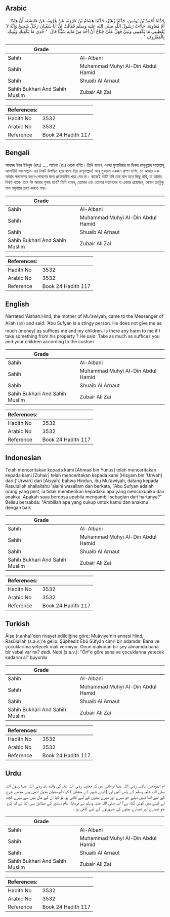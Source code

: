 ## Arabic


<div dir="rtl" lang="ar" style={{fontSize:'larger',backgroundColor:'#f8f9fa',padding:20}}>
حَدَّثَنَا أَحْمَدُ بْنُ يُونُسَ، حَدَّثَنَا زُهَيْرٌ، حَدَّثَنَا هِشَامُ بْنُ عُرْوَةَ، عَنْ عُرْوَةَ، عَنْ عَائِشَةَ، أَنَّ هِنْدًا أُمَّ مُعَاوِيَةَ، جَاءَتْ رَسُولَ اللَّهِ صلى الله عليه وسلم فَقَالَتْ إِنَّ أَبَا سُفْيَانَ رَجُلٌ شَحِيحٌ وَإِنَّهُ لاَ يُعْطِينِي مَا يَكْفِينِي وَبَنِيَّ فَهَلْ عَلَىَّ جُنَاحٌ أَنْ آخُذَ مِنْ مَالِهِ شَيْئًا قَالَ ‏ "‏ خُذِي مَا يَكْفِيكِ وَبَنِيكِ بِالْمَعْرُوفِ ‏"‏ ‏.‏
</div>
<div style={{backgroundColor:'#f8f9fa',padding:20, marginBottom: 10}}><table> <thead> <tr> <th>Grade</th> <th></th> </tr> </thead> <tbody> <tr><td>Sahih</td><td>Al-Albani</td></tr><tr><td>Sahih</td><td>Muhammad Muhyi Al-Din Abdul Hamid</td></tr><tr><td>Sahih</td><td>Shuaib Al Arnaut</td></tr><tr><td>Sahih Bukhari And Sahih Muslim</td><td>Zubair Ali Zai</td></tr></tbody></table><table> <thead> <tr> <th>References:</th> <th></th> </tr> </thead> <tbody><tr><td>Hadith No</td><td>3532</td></tr><tr><td>Arabic No</td><td>3532</td></tr><tr><td>Reference</td><td>Book 24 Hadith 117</td></tr></tbody></table></div>

## Bengali


<div dir="ltr" lang="bn" style={{fontSize:'larger',backgroundColor:'#f8f9fa',padding:20}}>
আহমদ ইবন ইউনুস (রহঃ) .... আইশা (রাঃ) থেকে বর্ণিত। তিনি বলেন, একদা মুআবিয়ার মা হিনদা রাসূলুল্লাহ সাল্লাল্লাহু আলাইহি ওয়াসাল্লাম-এর নিকট উপস্থিত হয়ে বলেঃ ইয়া রাসূলাল্লাহ! আবূ সুফয়ান একজন কৃপণ ব্যক্তি, সে আমার এবং আমার সন্তানদের ভরণ-পোষণের জন্য প্রয়োজনীয় খরচ দেয় না। কাজেই আমি যদি তার মাল হতে কিছু করি, যা আমার নিকট থাকে, তবে কি আমার গুনাহ হবে? তিনি বলেন, তোমার এবং তোমার সন্তানদের যা একান্ত প্রয়োজন, কেবল ততটুকু মাল সদুপায়ে গ্রহণ করতে পার।
</div>
<div style={{backgroundColor:'#f8f9fa',padding:20, marginBottom: 10}}><table> <thead> <tr> <th>Grade</th> <th></th> </tr> </thead> <tbody> <tr><td>Sahih</td><td>Al-Albani</td></tr><tr><td>Sahih</td><td>Muhammad Muhyi Al-Din Abdul Hamid</td></tr><tr><td>Sahih</td><td>Shuaib Al Arnaut</td></tr><tr><td>Sahih Bukhari And Sahih Muslim</td><td>Zubair Ali Zai</td></tr></tbody></table><table> <thead> <tr> <th>References:</th> <th></th> </tr> </thead> <tbody><tr><td>Hadith No</td><td>3532</td></tr><tr><td>Arabic No</td><td>3532</td></tr><tr><td>Reference</td><td>Book 24 Hadith 117</td></tr></tbody></table></div>

## English


<div dir="ltr" lang="en" style={{fontSize:'larger',backgroundColor:'#f8f9fa',padding:20}}>
Narrated 'Aishah:Hind, the mother of Mu'awiyah, came to the Messenger of Allah (ﷺ) and said: 'Abu Sufyan is a stingy person. He does not give me as much (money) as suffices me and my children. Is there any harm to me if I take something from his property ? He said: Take as much as suffices you and your children according to the custom
</div>
<div style={{backgroundColor:'#f8f9fa',padding:20, marginBottom: 10}}><table> <thead> <tr> <th>Grade</th> <th></th> </tr> </thead> <tbody> <tr><td>Sahih</td><td>Al-Albani</td></tr><tr><td>Sahih</td><td>Muhammad Muhyi Al-Din Abdul Hamid</td></tr><tr><td>Sahih</td><td>Shuaib Al Arnaut</td></tr><tr><td>Sahih Bukhari And Sahih Muslim</td><td>Zubair Ali Zai</td></tr></tbody></table><table> <thead> <tr> <th>References:</th> <th></th> </tr> </thead> <tbody><tr><td>Hadith No</td><td>3532</td></tr><tr><td>Arabic No</td><td>3532</td></tr><tr><td>Reference</td><td>Book 24 Hadith 117</td></tr></tbody></table></div>

## Indonesian


<div dir="ltr" lang="id" style={{fontSize:'larger',backgroundColor:'#f8f9fa',padding:20}}>
Telah menceritakan kepada kami [Ahmad bin Yunus] telah menceritakan kepada kami [Zuhair] telah menceritakan kepada kami [Hisyam bin 'Urwah] dari ['Urwah] dari [Aisyah] bahwa Hindun, ibu Mu'awiyah, datang kepada Rasulullah shallallahu 'alaihi wasallam dan berkata, "Abu Sufyan adalah orang yang pelit, ia tidak memberikan kepadaku apa yang mencukupiku dan anakku. Apakah saya berdosa apabila mengambil sebagian dari hartanya?" Beliau bersabda: "Ambillah apa yang cukup untuk kamu dan anakmu dengan baik
</div>
<div style={{backgroundColor:'#f8f9fa',padding:20, marginBottom: 10}}><table> <thead> <tr> <th>Grade</th> <th></th> </tr> </thead> <tbody> <tr><td>Sahih</td><td>Al-Albani</td></tr><tr><td>Sahih</td><td>Muhammad Muhyi Al-Din Abdul Hamid</td></tr><tr><td>Sahih</td><td>Shuaib Al Arnaut</td></tr><tr><td>Sahih Bukhari And Sahih Muslim</td><td>Zubair Ali Zai</td></tr></tbody></table><table> <thead> <tr> <th>References:</th> <th></th> </tr> </thead> <tbody><tr><td>Hadith No</td><td>3532</td></tr><tr><td>Arabic No</td><td>3532</td></tr><tr><td>Reference</td><td>Book 24 Hadith 117</td></tr></tbody></table></div>

## Turkish


<div dir="ltr" lang="tr" style={{fontSize:'larger',backgroundColor:'#f8f9fa',padding:20}}>
Âişe (r.anha)'den rivayet edildiğine göre; Muâviye'nin annesi Hind, Rasûlullah (s.a.v.)'e gelip: Şüphesiz Ebû Süfyân cimri bir adamdır. Bana ve çocuklarıma yetecek malı vermiyor. Onun malından bir şey almamda bana bir vebal var mı? dedi. Nebi (s.a.v.): “Örf'e göre sana ve çocuklarına yetecek kadarını al” buyurdu
</div>
<div style={{backgroundColor:'#f8f9fa',padding:20, marginBottom: 10}}><table> <thead> <tr> <th>Grade</th> <th></th> </tr> </thead> <tbody> <tr><td>Sahih</td><td>Al-Albani</td></tr><tr><td>Sahih</td><td>Muhammad Muhyi Al-Din Abdul Hamid</td></tr><tr><td>Sahih</td><td>Shuaib Al Arnaut</td></tr><tr><td>Sahih Bukhari And Sahih Muslim</td><td>Zubair Ali Zai</td></tr></tbody></table><table> <thead> <tr> <th>References:</th> <th></th> </tr> </thead> <tbody><tr><td>Hadith No</td><td>3532</td></tr><tr><td>Arabic No</td><td>3532</td></tr><tr><td>Reference</td><td>Book 24 Hadith 117</td></tr></tbody></table></div>

## Urdu


<div dir="rtl" lang="ur" style={{fontSize:'larger',backgroundColor:'#f8f9fa',padding:20}}>
ام المؤمنین عائشہ رضی اللہ عنہا فرماتی ہیں کہ معاویہ رضی اللہ عنہ کی والدہ ہند رضی اللہ عنہا رسول اللہ صلی اللہ علیہ وسلم کے پاس آئیں اور ( اپنے شوہر کے متعلق ) کہا: ابوسفیان بخیل آدمی ہیں مجھے خرچ کے لیے اتنا نہیں دیتے جو میرے اور میرے بیٹوں کے لیے کافی ہو، تو کیا ان کے مال میں سے میرے کچھ لے لینے میں کوئی گناہ ہے؟ آپ صلی اللہ علیہ وسلم نے فرمایا: عام دستور کے مطابق بس اتنا لے لیا کرو جو تمہارے اور تمہارے بیٹوں کی ضرورتوں کے لیے کافی ہو ۔
</div>
<div style={{backgroundColor:'#f8f9fa',padding:20, marginBottom: 10}}><table> <thead> <tr> <th>Grade</th> <th></th> </tr> </thead> <tbody> <tr><td>Sahih</td><td>Al-Albani</td></tr><tr><td>Sahih</td><td>Muhammad Muhyi Al-Din Abdul Hamid</td></tr><tr><td>Sahih</td><td>Shuaib Al Arnaut</td></tr><tr><td>Sahih Bukhari And Sahih Muslim</td><td>Zubair Ali Zai</td></tr></tbody></table><table> <thead> <tr> <th>References:</th> <th></th> </tr> </thead> <tbody><tr><td>Hadith No</td><td>3532</td></tr><tr><td>Arabic No</td><td>3532</td></tr><tr><td>Reference</td><td>Book 24 Hadith 117</td></tr></tbody></table></div>